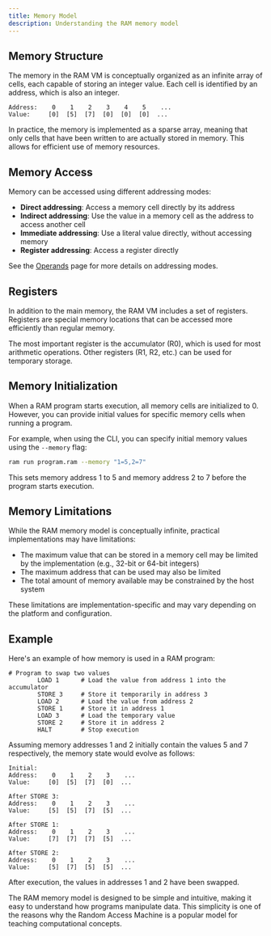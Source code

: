 ```yaml
---
title: Memory Model
description: Understanding the RAM memory model
---
```


## Memory Structure

The memory in the RAM VM is conceptually organized as an infinite array of cells, each capable of storing an integer value. Each cell is identified by an address, which is also an integer.

```
Address:    0    1    2    3    4    5    ...
Value:     [0]  [5]  [7]  [0]  [0]  [0]  ...
```

In practice, the memory is implemented as a sparse array, meaning that only cells that have been written to are actually stored in memory. This allows for efficient use of memory resources.

## Memory Access

Memory can be accessed using different addressing modes:

- **Direct addressing**: Access a memory cell directly by its address
- **Indirect addressing**: Use the value in a memory cell as the address to access another cell
- **Immediate addressing**: Use a literal value directly, without accessing memory
- **Register addressing**: Access a register directly

See the [Operands](/docs/language/operands) page for more details on addressing modes.

## Registers

In addition to the main memory, the RAM VM includes a set of registers. Registers are special memory locations that can be accessed more efficiently than regular memory.

The most important register is the accumulator (R0), which is used for most arithmetic operations. Other registers (R1, R2, etc.) can be used for temporary storage.

## Memory Initialization

When a RAM program starts execution, all memory cells are initialized to 0. However, you can provide initial values for specific memory cells when running a program.

For example, when using the CLI, you can specify initial memory values using the `--memory` flag:

```bash
ram run program.ram --memory "1=5,2=7"
```

This sets memory address 1 to 5 and memory address 2 to 7 before the program starts execution.

## Memory Limitations

While the RAM memory model is conceptually infinite, practical implementations may have limitations:

- The maximum value that can be stored in a memory cell may be limited by the implementation (e.g., 32-bit or 64-bit integers)
- The maximum address that can be used may also be limited
- The total amount of memory available may be constrained by the host system

These limitations are implementation-specific and may vary depending on the platform and configuration.

## Example

Here's an example of how memory is used in a RAM program:

```
# Program to swap two values
        LOAD 1      # Load the value from address 1 into the accumulator
        STORE 3     # Store it temporarily in address 3
        LOAD 2      # Load the value from address 2
        STORE 1     # Store it in address 1
        LOAD 3      # Load the temporary value
        STORE 2     # Store it in address 2
        HALT        # Stop execution
```

Assuming memory addresses 1 and 2 initially contain the values 5 and 7 respectively, the memory state would evolve as follows:

```
Initial:
Address:    0    1    2    3    ...
Value:     [0]  [5]  [7]  [0]  ...

After STORE 3:
Address:    0    1    2    3    ...
Value:     [5]  [5]  [7]  [5]  ...

After STORE 1:
Address:    0    1    2    3    ...
Value:     [7]  [7]  [7]  [5]  ...

After STORE 2:
Address:    0    1    2    3    ...
Value:     [5]  [7]  [5]  [5]  ...
```

After execution, the values in addresses 1 and 2 have been swapped.

<Callout type="info">
  The RAM memory model is designed to be simple and intuitive, making it easy to understand how programs manipulate data. This simplicity is one of the reasons why the Random Access Machine is a popular model for teaching computational concepts.
</Callout>
